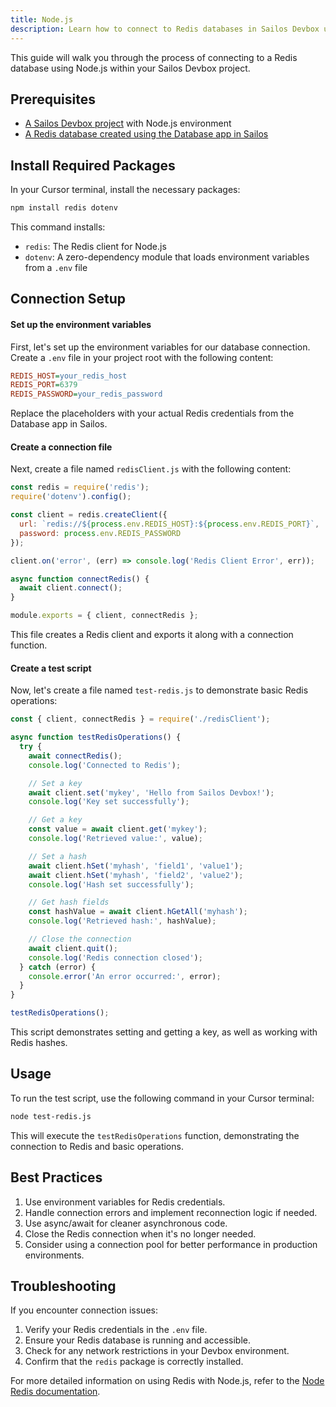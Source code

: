 ```yaml
---
title: Node.js
description: Learn how to connect to Redis databases in Sailos Devbox using Node.js
---
```


This guide will walk you through the process of connecting to a Redis database using Node.js within your Sailos Devbox project.

## Prerequisites

- [A Sailos Devbox project](/docs/guides/fundamentals/create-a-project) with Node.js environment
- [A Redis database created using the Database app in Sailos](./)

## Install Required Packages

In your Cursor terminal, install the necessary packages:

```bash
npm install redis dotenv
```

This command installs:
- `redis`: The Redis client for Node.js
- `dotenv`: A zero-dependency module that loads environment variables from a `.env` file

## Connection Setup

<div className='steps [&_h4]:step'>

#### Set up the environment variables

First, let's set up the environment variables for our database connection. Create a `.env` file in your project root with the following content:

```ini title=".env"
REDIS_HOST=your_redis_host
REDIS_PORT=6379
REDIS_PASSWORD=your_redis_password
```

Replace the placeholders with your actual Redis credentials from the Database app in Sailos.

#### Create a connection file

Next, create a file named `redisClient.js` with the following content:

```javascript
const redis = require('redis');
require('dotenv').config();

const client = redis.createClient({
  url: `redis://${process.env.REDIS_HOST}:${process.env.REDIS_PORT}`,
  password: process.env.REDIS_PASSWORD
});

client.on('error', (err) => console.log('Redis Client Error', err));

async function connectRedis() {
  await client.connect();
}

module.exports = { client, connectRedis };
```

This file creates a Redis client and exports it along with a connection function.

#### Create a test script

Now, let's create a file named `test-redis.js` to demonstrate basic Redis operations:

```javascript
const { client, connectRedis } = require('./redisClient');

async function testRedisOperations() {
  try {
    await connectRedis();
    console.log('Connected to Redis');

    // Set a key
    await client.set('mykey', 'Hello from Sailos Devbox!');
    console.log('Key set successfully');

    // Get a key
    const value = await client.get('mykey');
    console.log('Retrieved value:', value);

    // Set a hash
    await client.hSet('myhash', 'field1', 'value1');
    await client.hSet('myhash', 'field2', 'value2');
    console.log('Hash set successfully');

    // Get hash fields
    const hashValue = await client.hGetAll('myhash');
    console.log('Retrieved hash:', hashValue);

    // Close the connection
    await client.quit();
    console.log('Redis connection closed');
  } catch (error) {
    console.error('An error occurred:', error);
  }
}

testRedisOperations();
```

This script demonstrates setting and getting a key, as well as working with Redis hashes.

</div>

## Usage

To run the test script, use the following command in your Cursor terminal:

```bash
node test-redis.js
```

This will execute the `testRedisOperations` function, demonstrating the connection to Redis and basic operations.

## Best Practices

1. Use environment variables for Redis credentials.
2. Handle connection errors and implement reconnection logic if needed.
3. Use async/await for cleaner asynchronous code.
4. Close the Redis connection when it's no longer needed.
5. Consider using a connection pool for better performance in production environments.

## Troubleshooting

If you encounter connection issues:

1. Verify your Redis credentials in the `.env` file.
2. Ensure your Redis database is running and accessible.
3. Check for any network restrictions in your Devbox environment.
4. Confirm that the `redis` package is correctly installed.

For more detailed information on using Redis with Node.js, refer to the [Node Redis documentation](https://github.com/redis/node-redis).